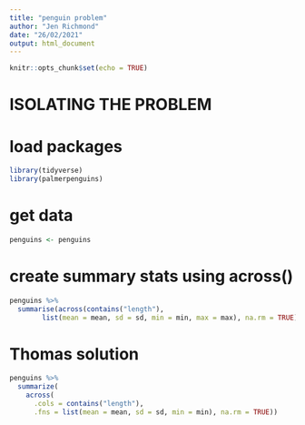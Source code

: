 ```yaml
---
title: "penguin problem"
author: "Jen Richmond"
date: "26/02/2021"
output: html_document
---
```


```r
knitr::opts_chunk$set(echo = TRUE)
```

# ISOLATING THE PROBLEM

# load packages

```r
library(tidyverse)
library(palmerpenguins)

```


# get data

```r
penguins <- penguins

```


# create summary stats using across()
 
```r

penguins %>%
  summarise(across(contains("length"), 
        list(mean = mean, sd = sd, min = min, max = max), na.rm = TRUE)) 
```



# Thomas solution
```r

penguins %>%
  summarize(
    across(
      .cols = contains("length"),
      .fns = list(mean = mean, sd = sd, min = min), na.rm = TRUE))
  
```

